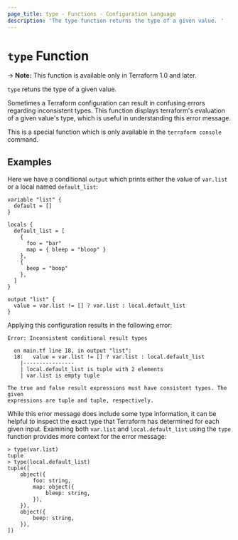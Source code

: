 ```yaml
---
page_title: type - Functions - Configuration Language
description: 'The type function returns the type of a given value. '
---
```


# `type` Function

-> **Note:** This function is available only in Terraform 1.0 and later.

`type` retuns the type of a given value.

Sometimes a Terraform configuration can result in confusing errors regarding
inconsistent types. This function displays terraform's evaluation of a given
value's type, which is useful in understanding this error message.

This is a special function which is only available in the `terraform console` command.

## Examples

Here we have a conditional `output` which prints either the value of `var.list` or a local named `default_list`:

```hcl
variable "list" {
  default = []
}

locals {
  default_list = [
    {
      foo = "bar"
      map = { bleep = "bloop" }
    },
    {
      beep = "boop"
    },
  ]
}

output "list" {
  value = var.list != [] ? var.list : local.default_list
}
```

Applying this configuration results in the following error:

```
Error: Inconsistent conditional result types

  on main.tf line 18, in output "list":
  18:   value = var.list != [] ? var.list : local.default_list
    |----------------
    | local.default_list is tuple with 2 elements
    | var.list is empty tuple

The true and false result expressions must have consistent types. The given
expressions are tuple and tuple, respectively.
```

While this error message does include some type information, it can be helpful
to inspect the exact type that Terraform has determined for each given input.
Examining both `var.list` and `local.default_list` using the `type` function
provides more context for the error message:

```
> type(var.list)
tuple
> type(local.default_list)
tuple([
    object({
        foo: string,
        map: object({
            bleep: string,
        }),
    }),
    object({
        beep: string,
    }),
])
```
